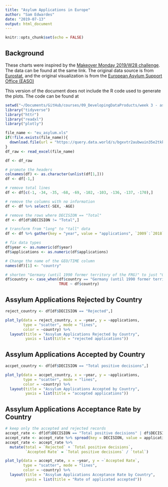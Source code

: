 ```yaml
---
title: "Asylum Applications in Europe"
author: "Sam Edwardes"
date: "2019-07-13"
output: html_document
---
```


```r
knitr::opts_chunk$set(echo = FALSE)
```

## Background

These charts were inspired by the [Makeover Monday 2019/W28 challenge](https://data.world/makeovermonday/2019w28). The data can be found at the same link. The original data source is from [Eurostat](http://appsso.eurostat.ec.europa.eu/nui/show.do?dataset=migr_asyappctza&lang=en), and the original visualization is from the [European Asylum Support Office (EASO)](https://www.easo.europa.eu/asylum-trends-annual-report-2018)

This version of the document does not include the R code used to generate the plots. The code can be found at

```r
setwd("~/Documents/GitHub/courses/09_DevelopingDataProducts/week 3 - assignment")
library("tidyverse")
library("httr")
library("readxl")
library("plotly")
```

```r
file_name <- "eu_asylum.xls"
if(!file.exists(file_name)){
  download.file(url = "https://query.data.world/s/bgxvtr2aubwuin35e2tkkno2chbew5", destfile = file_name)
}
df_raw <- read_excel(file_name)
```

```r
df <- df_raw

# promote the headers
colnames(df) <- as.character(unlist(df[1,]))
df <- df[-1,]

# remove total lines
df <- df[c(-1, -34, -35, -68, -69, -102, -103, -136, -137, -170),]

# remove the columns with no information
df <- df %>% select(-SEX, -AGE)

# remove the rows where DECISION == "Total"
df <- df[df$DECISION != "Total",]

# transform from "long" to "tall" data
df <- df %>% gather(key = "year", value = "applications", `2009`:`2018`)

# fix data types
df$year <- as.numeric(df$year)
df$applications <- as.numeric(df$applications)

# Change the name of the GEO/TIME column
names(df)[1] <- "country"

# shorten "Germany (until 1990 former territory of the FRG)" to just "Germany"
df$country <- case_when(df$country == "Germany (until 1990 former territory of the FRG)" ~ "Germany",
                        TRUE ~ df$country)
```

## Assylum Applications Rejected by Country

```r
reject_country <- df[df$DECISION == "Rejected",]

plot_ly(data = reject_country, x = ~year, y = ~applications, 
        type = "scatter", mode = "lines",
        color = ~country) %>%
  layout(title = "Assylum Applications Rejected by Country",
         yaxis = list(title = "rejected applications"))
```

## Assylum Applications Accepted by Country

```r
accpet_country <- df[df$DECISION == "Total positive decisions",]

plot_ly(data = accpet_country, x = ~year, y = ~applications, 
        type = "scatter", mode = "lines",
        color = ~country) %>%
  layout(title = "Assylum Applications Accepted by Country",
         yaxis = list(title = "accepted applications"))
```

## Assylum Applications Acceptance Rate by Country

```r
# keep only the accepted and rejected records
accept_rate <- df[df$DECISION == "Total positive decisions" | df$DECISION == "Rejected",]
accept_rate <- accept_rate %>% spread(key = DECISION, value = applications)
accept_rate <- accept_rate %>%
  mutate(total = `Rejected` + `Total positive decisions`,
         `Accepted Rate` = `Total positive decisions` / `total`)

plot_ly(data = accept_rate, x = ~year, y = ~`Accepted Rate`, 
        type = "scatter", mode = "lines",
        color = ~country) %>%
  layout(title = "Assylum Applications Acceptance Rate by Country",
         yaxis = list(title = "Rate of applicated accepted"))
```



